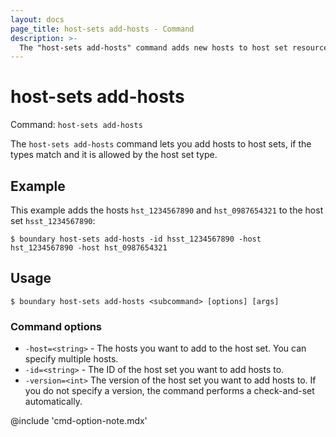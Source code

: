 ```yaml
---
layout: docs
page_title: host-sets add-hosts - Command
description: >-
  The "host-sets add-hosts" command adds new hosts to host set resources.
---
```


# host-sets add-hosts

Command: `host-sets add-hosts`

The `host-sets add-hosts` command lets you add hosts to host sets, if the types match and it is allowed by the host set type.

## Example

This example adds the hosts `hst_1234567890` and `hst_0987654321` to the host set `hsst_1234567890`:

```shell-session
$ boundary host-sets add-hosts -id hsst_1234567890 -host hst_1234567890 -host hst_0987654321
```

## Usage

<CodeBlockConfig hideClipboard>

```shell-session
$ boundary host-sets add-hosts <subcommand> [options] [args]
```

</CodeBlockConfig>

### Command options

- `-host=<string>` - The hosts you want to add to the host set.
You can specify multiple hosts.
- `-id=<string>` - The ID of the host set you want to add hosts to.
- `-version=<int>` The version of the host set you want to add hosts to.
If you do not specify a version, the command performs a check-and-set automatically.

@include 'cmd-option-note.mdx'